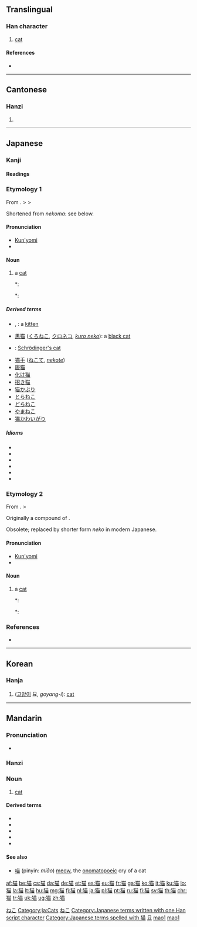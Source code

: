 {{also|貓}}<!-- may be replaced by zh-forms -->
==Translingual==

===Han character===
{{Han char|rn=94|rad=犬|as=09|sn=12|four=|canj=大竹廿田 (KHTW)}}

# [[cat]]

====References====
* {{Han ref|kx=0714.270|dkj=20535|dj=1127.010|hdz=21352.010|uh=732B|ud=29483}}

----

==Cantonese==

===Hanzi===
{{yue-hanzi|jyut=[[maau1]]|y=maau1|tra=貓}}

# {{defn|lang=yue|sort=犬09}}

----

==Japanese==

===Kanji===
{{ja-kanji|grade=c|rs=犬09}}

====Readings====
{{ja-readings
|goon=[[みょう]] (myō), {{qualifier|historical}} [[めう]] (meu)
|kanon=[[びょう]] (byō), {{qualifier|historical}} [[べう]] (beu)
|kun=[[ねこ]] (neko)
}}

===Etymology 1===
From {{etyl|ojp|ja|sort=ねこ}}.  {{IPAchar|/*ni<sub>1</sub>a-ko<sub>1</sub>ma/}} > {{IPAchar|/ne<sub>1</sub>ko<sub>1</sub>ma/}} > {{IPAchar|/neko/}}

Shortened from ''nekoma'': see below.

====Pronunciation====
* [[訓読み|Kun'yomi]]
* {{IPA|lang=ja|[ne̞.ꜜko̞]}}

====Noun====
{{ja-noun|k|hira=ねこ|rom=neko|hidx=ねこ|kata=ネコ}}

# a [[cat]]
#*: {{RQ:Wamyō Ruijushō|7|56}}
#*: {{lang|ja|猫: 野王案、猫、音苗、禰古麻、下總本有和名二字興河海抄引此合、本草和名同訓、或省云'''禰古'''、新撰字鏡、狸、'''禰古'''、按狸一名猫、見本草和名、似虎而小、熊捕鼠為糧}}

=====Derived terms=====
* {{l|ja|子猫}}, {{l|ja|仔猫|tr=[[こねこ]], ''[[koneko]]''}}: a [[kitten]]
* [[黒猫]] ([[くろねこ]], [[クロネコ]], ''[[kuro neko]]''): a [[black cat]]
* {{l|ja|シュレーディンガーの猫|tr=[[シュレーディンガーのねこ]], ''[[Shurēdingā no neko]]''}}: [[Schrödinger's cat]]
* [[猫手]] ([[ねこて]], ''[[nekote]]'')
* [[唐猫]]
* [[化け猫]]
* [[招き猫]]
* [[猫かぶり]]
* [[とらねこ]]
* [[どらねこ]]
* [[やまねこ]]
* [[猫かわいがり]]

=====Idioms=====
{{attention|ja|These idioms need hira & rom transliterations, need glosses.}}
* {{l|ja|猫も杓子も}}
* {{l|ja|猫の手も借りたい}}
* {{l|ja|猫舌}}
* {{l|ja|猫に小判}}
* {{l|ja|猫の額}}
* {{l|ja|借りてきた猫}}

===Etymology 2===
From {{etyl|ojp|ja|sort=ねこ}}.  {{IPAchar|/*ni<sub>1</sub>a-ko<sub>1</sub>ma/}} > {{IPAchar|/ne<sub>1</sub>ko<sub>1</sub>ma/}}

Originally a compound of {{compound|lang=ja|sort=ねこま|にゃ|tr1=nya|t1=[[onomatopoeia]] for the sound a cat makes (compare English {{term|lang=en|mew}})|こま|tr2=koma|t2=four-legged animal}}.

Obsolete; replaced by shorter form ''neko'' in modern Japanese.

====Pronunciation====
* [[訓読み|Kun'yomi]]
* {{IPA|lang=ja|[ne̞.ko̞.mä]}}

====Noun====
{{ja-noun|k|hira=ねこま|rom=nekoma|hidx=ねこま}}

# {{context|lang=ja|sort=ねこま|obsolete}} a [[cat]]
#*: {{RQ:Wamyō Ruijushō|7|56}}
#*: {{lang|ja|猫: 野王案、猫、音苗、'''禰古麻'''、下總本有和名二字興河海抄引此合、本草和名同訓、或省云禰古、新撰字鏡、狸、禰古、按狸一名猫、見本草和名、似虎而小、熊捕鼠為糧}}

===References===
* {{R:Wamyō Ruijushō}}

[[Category:1000 Japanese basic words|ねこ]]
[[Category:ja:Cats]]
[[Category:ja:Mammals|ねこ]]
[[Category:Japanese terms written with one Han script character]]
[[Category:Japanese terms spelled with 猫]]
----

==Korean==

===Hanja===
{{ko-hanja|hangeul=묘|eumhun=|rv=myo|mr=myo|y=myo}}

# ([[고양이]] 묘, ''goyang-i''): [[cat]]

[[Category:Hanja readings|묘]]

----

==Mandarin==
{{zh-hanzi-box|[[猫]]|[[貓]]}}

===Pronunciation===
* {{audio|Zh-mao.ogg|Audio}}

===Hanzi===
{{cmn-hanzi|tra=貓|pin=[[māo]] ([[mao1]])|wg=mao<sup>1</sup>}}

===Noun===
{{cmn-noun|s|pin=māo|pint=mao1|tra=貓|sim=猫|mw=只|rs=犬09}}

# [[cat]]

====Derived terms====
* {{l|cmn|猫咪|tr=māomī}}
* {{l|cmn|猫头鹰|tr=māotóuyīng}}
* {{l|cmn|熊猫|tr=xióngmāo}}
* {{l|cmn|薛定谔的猫|tr=Xuēdìng’è de māo}}
* {{l|cmn|夜猫子|tr=yèmāozi}}

====See also====
* [[喵]] (pinyin: ''miāo'') [[meow]], the [[onomatopoeic]] cry of a cat

[[Category:cmn:Mammals in simplified script|mao1]]
[[Category:cmn:Cats in simplified script|mao1]]

[[af:猫]]
[[be:猫]]
[[cs:猫]]
[[da:猫]]
[[de:猫]]
[[et:猫]]
[[es:猫]]
[[eu:猫]]
[[fr:猫]]
[[ga:猫]]
[[ko:猫]]
[[it:猫]]
[[ku:猫]]
[[lo:猫]]
[[la:猫]]
[[lt:猫]]
[[hu:猫]]
[[mg:猫]]
[[fj:猫]]
[[nl:猫]]
[[ja:猫]]
[[pl:猫]]
[[pt:猫]]
[[ru:猫]]
[[fi:猫]]
[[sv:猫]]
[[th:猫]]
[[chr:猫]]
[[tr:猫]]
[[uk:猫]]
[[ug:猫]]
[[zh:猫]]